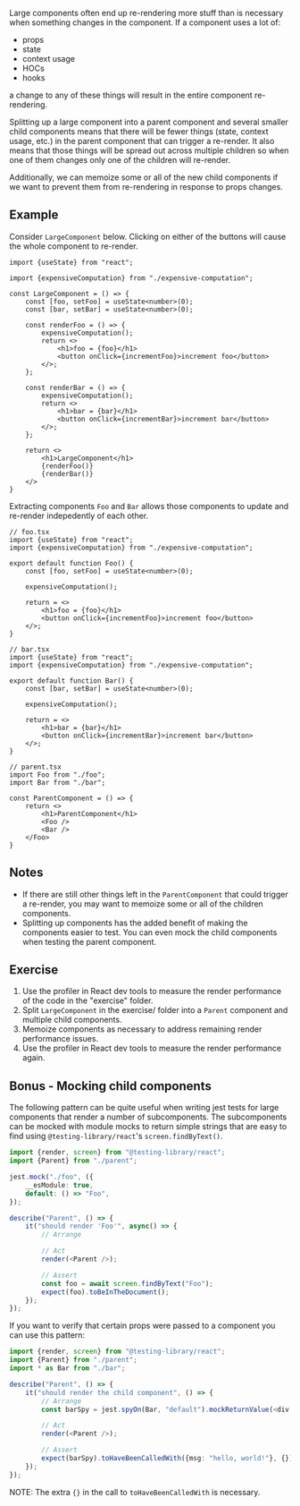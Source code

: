 Large components often end up re-rendering more stuff than is necessary when something
changes in the component. If a component uses a lot of:
- props
- state
- context usage
- HOCs
- hooks

a change to any of these things will result in the entire component re-rendering.

Splitting up a large component into a parent component and several smaller child
components means that there will be fewer things (state, context usage, etc.) in
the parent component that can trigger a re-render.  It also means that those things
will be spread out across multiple children so when one of them changes only one of
the children will re-render.

Additionally, we can memoize some or all of the new child components if we want to
prevent them from re-rendering in response to props changes.

## Example

Consider `LargeComponent` below. Clicking on either of the buttons will cause
the whole component to re-render.

```tsx
import {useState} from "react";

import {expensiveComputation} from "./expensive-computation";

const LargeComponent = () => {
    const [foo, setFoo] = useState<number>(0);
    const [bar, setBar] = useState<number>(0);

    const renderFoo = () => {
        expensiveComputation();
        return <>
            <h1>foo = {foo}</h1>
            <button onClick={incrementFoo}>increment foo</button>
        </>;
    };

    const renderBar = () => {
        expensiveComputation();
        return <>
            <h1>bar = {bar}</h1>
            <button onClick={incrementBar}>increment bar</button>
        </>;
    };

    return <>
        <h1>LargeComponent</h1>
        {renderFoo()}
        {renderBar()}
    </>
}
```

Extracting components `Foo` and `Bar` allows those components to update and
re-render indepedently of each other.

```tsx
// foo.tsx
import {useState} from "react";
import {expensiveComputation} from "./expensive-computation";

export default function Foo() {
    const [foo, setFoo] = useState<number>(0);

    expensiveComputation();

    return = <>
        <h1>foo = {foo}</h1>
        <button onClick={incrementFoo}>increment foo</button>
    </>;
}

// bar.tsx
import {useState} from "react";
import {expensiveComputation} from "./expensive-computation";

export default function Bar() {
    const [bar, setBar] = useState<number>(0);

    expensiveComputation();

    return = <>
        <h1>bar = {bar}</h1>
        <button onClick={incrementBar}>increment bar</button>
    </>;
}

// parent.tsx
import Foo from "./foo";
import Bar from "./bar";

const ParentComponent = () => {
    return <>
        <h1>ParentComponent</h1>
        <Foo />
        <Bar />
    </Foo>
}
```

## Notes

- If there are still other things left in the `ParentComponent` that could
  trigger a re-render, you may want to memoize some or all of the children components.
- Splitting up components has the added benefit of making the components easier
  to test. You can even mock the child components when testing the parent component.

## Exercise

1. Use the profiler in React dev tools to measure the render performance of the code 
   in the "exercise" folder.
2. Split `LargeComponent` in the exercise/ folder into a `Parent` component and
   multiple child components.
3. Memoize components as necessary to address remaining render performance issues.
4. Use the profiler in React dev tools to measure the render performance again.

## Bonus - Mocking child components

The following pattern can be quite useful when writing jest tests for large components
that render a number of subcomponents.  The subcomponents can be mocked with module
mocks to return simple strings that are easy to find using `@testing-library/react`'s 
`screen.findByText()`.

```ts
import {render, screen} from "@testing-library/react";
import {Parent} from "./parent";

jest.mock("./foo", ({
    __esModule: true,
    default: () => "Foo",
});

describe("Parent", () => {
    it("should render 'Foo'", async() => {
        // Arrange

        // Act
        render(<Parent />);

        // Assert
        const foo = await screen.findByText("Foo");
        expect(foo).toBeInTheDocument();
    });
});
```

If you want to verify that certain props were passed to a component you can use this pattern:

```ts
import {render, screen} from "@testing-library/react";
import {Parent} from "./parent";
import * as Bar from "./bar";

describe("Parent", () => {
    it("should render the child component", () => {
        // Arrange
        const barSpy = jest.spyOn(Bar, "default").mockReturnValue(<div />);

        // Act
        render(<Parent />);

        // Assert
        expect(barSpy).toHaveBeenCalledWith({msg: "hello, world!"}, {});
    });
});
```

NOTE: The extra `{}` in the call to `toHaveBeenCalledWith` is necessary.
